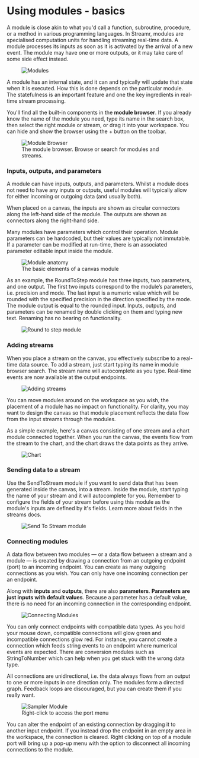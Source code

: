 


# Using modules - basics

A module is close akin to what you'd call a function, subroutine, procedure, or a method in various programming languages. In Streamr, modules are specialised computation units for handling streaming real-time data. A module processes its inputs as soon as it is activated by the arrival of a new event. The module may have one or more outputs, or it may take care of some side effect instead.

<figure>
    <picture>
        <img
            src={Modules}
            srcSet={`${Modules2x} 2x`}
            alt="Modules"
        />
    </picture>
</figure>

A module has an internal state, and it can and typically will update that state when it is executed. How this is done depends on the particular module. The statefulness is an important feature and one the key ingredients in real-time stream processing.

You'll find all the built-in components in the **module browser**. If you already know the name of the module you need, type its name in the search box, then select the right module or stream, or drag it into your workspace. You can hide and show the browser using the + button on the toolbar.

<figure>
    <picture>
        <source srcSet={ModuleBrowserMobile} media="(max-width: 575px)" />
        <img
            src={ModuleBrowser}
            srcSet={`${ModuleBrowser2x} 2x`}
            alt="Module Browser"
        />
    </picture>
    <figcaption>The module browser. Browse or search for modules and streams.</figcaption>
</figure>

### Inputs, outputs, and parameters

A module can have inputs, outputs, and parameters. Whilst a module does not need to have any inputs or outputs, useful modules will typically allow for either incoming or outgoing data (and usually both).

When placed on a canvas, the inputs are shown as circular connectors along the left-hand side of the module. The outputs are shown as connectors along the right-hand side.

Many modules have parameters which control their operation. Module parameters can be hardcoded, but their values are typically not immutable. If a parameter can be modified at run-time, there is an associated parameter editable input inside the module.

<figure className={docsStyles.darkBg}>
    <picture>
        <img
            src={ModuleAnatomy}
            srcSet={`${ModuleAnatomy2x} 2x`}
            alt="Module anatomy"
        />
    </picture>
    <figcaption>The basic elements of a canvas module</figcaption>
</figure>

As an example, the RoundToStep module has three inputs, two parameters, and one output. The first two inputs correspond to the module’s parameters, i.e. precision and mode. The last input is a numeric value which will be rounded with the specified precision in the direction specified by the mode. The module output is equal to the rounded input. Inputs, outputs, and parameters can be renamed by double clicking on them and typing new text. Renaming has no bearing on functionality.

<figure className={docsStyles.darkBg}>
    <picture>
        <source srcSet={RoundToStepMobile} media="(max-width: 575px)" />
        <img
            src={RoundToStep}
            srcSet={`${RoundToStep2x} 2x`}
            alt="Round to step module"
        />
    </picture>
</figure>

### Adding streams
When you place a stream on the canvas, you effectively subscribe to a real-time data source. To add a stream, just start typing its name in module browser search. The stream name will autocomplete as you type. Real-time events are now available at the output endpoints.

<figure className={docsStyles.darkBg}>
    <picture>
        <img
            src={AddingStreams}
            srcSet={`${AddingStreams2x} 2x`}
            alt="Adding streams"
        />
    </picture>
</figure>

You can move modules around on the workspace as you wish, the placement of a module has no impact on functionality. For clarity, you may want to design the canvas so that module placement reflects the data flow from the input streams through the modules.

As a simple example, here's a canvas consisting of one stream and a chart module connected together. When you run the canvas, the events flow from the stream to the chart, and the chart draws the data points as they arrive.

<figure>
    <picture>
        <img
            src={Chart}
            srcSet={`${Chart2x} 2x`}
            alt="Chart"
        />
    </picture>
</figure>

### Sending data to a stream

Use the SendToStream module if you want to send data that has been generated inside the canvas, into a stream. Inside the module, start typing the name of your stream and it will autocomplete for you. Remember to configure the fields of your stream before using this module as the module's inputs are defined by it's fields. Learn more about fields in the <Link to={links.docs.streams.root}>streams docs</Link>.

<figure>
    <picture>
        <source srcSet={SendToStreamMobile} media="(max-width: 575px)" />
        <img
            src={SendToStream}
            srcSet={`${SendToStream2x} 2x`}
            alt="Send To Stream module"
        />
    </picture>
</figure>

### Connecting modules

A data flow between two modules — or a data flow between a stream and a module — is created by drawing a connection from an outgoing endpoint (port) to an incoming endpoint. You can create as many outgoing connections as you wish. You can only have one incoming connection per an endpoint.

Along with **inputs** and **outputs**, there are also **parameters**. **Parameters are just inputs with default values**. Because a parameter has a default value, there is no need for an incoming connection in the corresponding endpoint.

<figure>
    <picture>
        <img
            src={ConnectingModules}
            srcSet={`${ConnectingModules2x} 2x`}
            alt="Connecting Modules"
        />
    </picture>
</figure>

You can only connect endpoints with compatible data types. As you hold your mouse down, compatible connections will glow green and incompatible connections glow red. For instance, you cannot create a connection which feeds string events to an endpoint where numerical events are expected. There are conversion modules such as StringToNumber which can help when you get stuck with the wrong data type.

All connections are unidirectional, i.e. the data always flows from an output to one or more inputs in one direction only. The modules form a directed graph. Feedback loops are discouraged, but you can create them if you really want.


<figure>
    <picture>
        <source srcSet={SamplerModuleMobile} media="(max-width: 575px)" />
        <img
            src={SamplerModule}
            srcSet={`${SamplerModule2x} 2x`}
            alt="Sampler Module"
        />
    </picture>    
    <figcaption>Right-click to access the port menu</figcaption>
</figure>

You can alter the endpoint of an existing connection by dragging it to another input endpoint. If you instead drop the endpoint in an empty area in the workspace, the connection is cleared. Right clicking on top of a module port will bring up a pop-up menu with the option to disconnect all incoming connections to the module.
